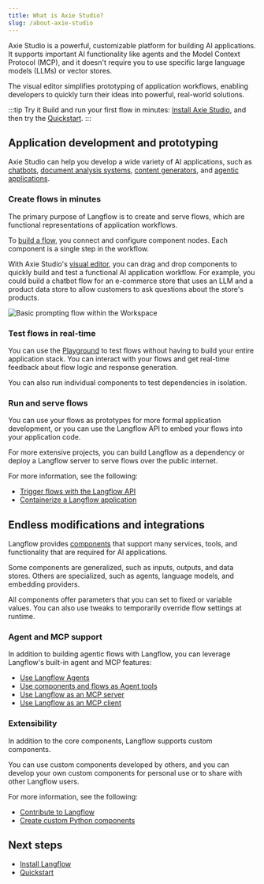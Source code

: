 ```yaml
---
title: What is Axie Studio?
slug: /about-axie-studio
---
```


Axie Studio is a powerful, customizable platform for building AI applications.
It supports important AI functionality like agents and the Model Context Protocol (MCP), and it doesn't require you to use specific large language models (LLMs) or vector stores.

The visual editor simplifies prototyping of application workflows, enabling developers to quickly turn their ideas into powerful, real-world solutions.

:::tip Try it
Build and run your first flow in minutes: [Install Axie Studio](/get-started-installation), and then try the [Quickstart](/get-started-quickstart).
:::

## Application development and prototyping

Axie Studio can help you develop a wide variety of AI applications, such as [chatbots](/memory-chatbot), [document analysis systems](/document-qa), [content generators](/blog-writer), and [agentic applications](/simple-agent).

### Create flows in minutes

The primary purpose of Langflow is to create and serve flows, which are functional representations of application workflows.

To [build a flow](/concepts-flows), you connect and configure component nodes. Each component is a single step in the workflow.

With Axie Studio's [visual editor](/concepts-overview), you can drag and drop components to quickly build and test a functional AI application workflow.
For example, you could build a chatbot flow for an e-commerce store that uses an LLM and a product data store to allow customers to ask questions about the store's products.

![Basic prompting flow within the Workspace](/img/workspace-basic-prompting.png)

### Test flows in real-time

You can use the [Playground](/concepts-playground) to test flows without having to build your entire application stack.
You can interact with your flows and get real-time feedback about flow logic and response generation.

You can also run individual components to test dependencies in isolation.

### Run and serve flows

You can use your flows as prototypes for more formal application development, or you can use the Langflow API to embed your flows into your application code.

For more extensive projects, you can build Langflow as a dependency or deploy a Langflow server to serve flows over the public internet.

For more information, see the following:

* [Trigger flows with the Langflow API](/concepts-publish)
* [Containerize a Langflow application](/develop-application)

## Endless modifications and integrations

Langflow provides [components](/concepts-components) that support many services, tools, and functionality that are required for AI applications.

Some components are generalized, such as inputs, outputs, and data stores.
Others are specialized, such as agents, language models, and embedding providers.

All components offer parameters that you can set to fixed or variable values. You can also use tweaks to temporarily override flow settings at runtime.

### Agent and MCP support

In addition to building agentic flows with Langflow, you can leverage Langflow's built-in agent and MCP features:

* [Use Langflow Agents](/agents)
* [Use components and flows as Agent tools](/agents-tools)
* [Use Langflow as an MCP server](/mcp-server)
* [Use Langflow as an MCP client](/mcp-client)

### Extensibility

In addition to the core components, Langflow supports custom components.

You can use custom components developed by others, and you can develop your own custom components for personal use or to share with other Langflow users.

For more information, see the following:

* [Contribute to Langflow](/contributing-how-to-contribute)
* [Create custom Python components](/components-custom-components)

## Next steps

* [Install Langflow](/get-started-installation)
* [Quickstart](/get-started-quickstart)